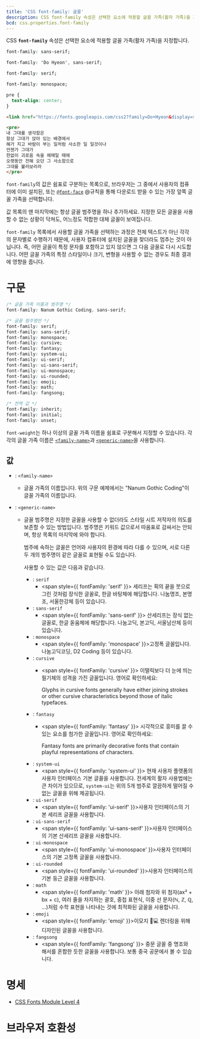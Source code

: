 ```yaml
---
title: 'CSS font-family: 글꼴'
description: CSS font-family 속성은 선택한 요소에 적용할 글꼴 가족(활자 가족)을 지정합니다.
bcd: css.properties.font-family
---
```


CSS **`font-family`** 속성은 선택한 요소에 적용할 글꼴 가족(활자 가족)을 지정합니다.

<CSSDemo selector="pre{$}">

```css
font-family: sans-serif;
```

```css
font-family: 'Do Hyeon', sans-serif;
```

```css
font-family: serif;
```

```css
font-family: monospace;
```

```css hidden
pre {
  text-align: center;
}
```

```html
<link href="https://fonts.googleapis.com/css2?family=Do+Hyeon&display=swap" rel="stylesheet" />
```

```html
<pre>
내 그대를 생각함은
항상 그대가 앉아 있는 배경에서
해가 지고 바람이 부는 일처럼 사소한 일 일것이나
언젠가 그대가
한없이 괴로움 속을 헤매일 때에
오랫동안 전해 오던 그 사소함으로
그대를 불러보리라
</pre>
```

</CSSDemo>

`font-family`의 값은 쉼표로 구분하는 목록으로, 브라우저는 그 중에서 사용자의 컴퓨터에 이미 설치된, 또는 [`@font-face`](./@font-face) @규칙을 통해 다운로드 받을 수 있는 가장 앞쪽 글꼴 가족을 선택합니다.

값 목록의 맨 마지막에는 항상 글꼴 범주명을 하나 추가하세요. 지정한 모든 글꼴을 사용할 수 없는 상황이 닥쳐도, 어느정도 적합한 대체 글꼴이 보여집니다.

`font-family` 목록에서 사용할 글꼴 가족을 선택하는 과정은 전체 텍스트가 아닌 각각의 문자별로 수행하기 때문에, 사용자 컴퓨터에 설치된 글꼴을 찾더라도 멈추는 것이 아닙니다. 즉, 어떤 글꼴이 특정 문자를 포함하고 있지 않으면 그 다음 글꼴로 다시 시도합니다. 어떤 글꼴 가족의 특정 스타일이나 크기, 변형을 사용할 수 없는 경우도 최종 결과에 영향을 줍니다.

# 구문

```css
/* 글꼴 가족 이름과 범주명 */
font-family: Nanum Gothic Coding, sans-serif;

/* 글꼴 범주명만 */
font-family: serif;
font-family: sans-serif;
font-family: monospace;
font-family: cursive;
font-family: fantasy;
font-family: system-ui;
font-family: ui-serif;
font-family: ui-sans-serif;
font-family: ui-monospace;
font-family: ui-rounded;
font-family: emoji;
font-family: math;
font-family: fangsong;

/* 전역 값 */
font-family: inherit;
font-family: initial;
font-family: unset;
```

`font-weight`는 하나 이상의 글꼴 가족 이름을 쉼표로 구분해서 지정할 수 있습니다. 각각의 글꼴 가족 이름은 [`<family-name>`](#term-family-name)과 [`<generic-name>`](#term-generic-name)을 사용합니다.

## 값

- : `<family-name>`
  - 글꼴 가족의 이름입니다. 위의 구문 예제에서는 "Nanum Gothic Coding"이 글꼴 가족의 이름입니다.
- : `<generic-name>`

  - 글꼴 범주명은 지정한 글꼴을 사용할 수 없더라도 스타일 시트 저작자의 의도를 보존할 수 있는 방법입니다. 범주명은 키워드 값으로서 따옴표로 감싸서는 안되며, 항상 목록의 마지막에 와야 합니다.

    범주에 속하는 글꼴은 언어와 사용자의 환경에 따라 다를 수 있으며, 서로 다른 두 개의 범주명이 같은 글꼴로 표현될 수도 있습니다.

    사용할 수 있는 값은 다음과 같습니다.

    - : `serif`
      - <span style={{ fontFamily: 'serif' }}>
          세리프는 획의 끝을 붓으로 그린 것처럼 장식한 글꼴로, 한글 바탕체에 해당합니다. 나눔명조, 본명조, 서울한강체
          등이 있습니다.
        </span>
    - : `sans-serif`
      - <span style={{ fontFamily: 'sans-serif' }}>
          산세리프는 장식 없는 글꼴로, 한글 돋움체에 해당합니다. 나눔고딕, 본고딕, 서울남산체 등이 있습니다.
        </span>
    - : `monospace`
      - <span style={{ fontFamily: 'monospace' }}>고정폭 글꼴입니다. 나눔고딕코딩, D2 Coding 등이 있습니다.</span>
    - : `cursive`
      - <span style={{ fontFamily: 'cursive' }}>
          이탤릭보다 더 눈에 띄는 필기체의 성격을 가진 글꼴입니다. 영어로 확인하세요:

          Glyphs in cursive fonts generally have either joining strokes or other cursive characteristics beyond those of
          italic typefaces.
        </span>
    - : `fantasy`
      - <span style={{ fontFamily: 'fantasy' }}>
          시각적으로 흥미를 끌 수 있는 요소를 첨가한 글꼴입니다. 영어로 확인하세요:

          Fantasy fonts are primarily decorative fonts that contain playful representations of characters.
        </span>
    - : `system-ui`
      - <span style={{ fontFamily: 'system-ui' }}>
          현재 사용자 플랫폼의 사용자 인터페이스 기본 글꼴을 사용합니다. 전세계의 활자 사용법에는 큰 차이가 있으므로,
          `system-ui`는 위의 5개 범주로 깔끔하게 떨어질 수 없는 글꼴을 위해 제공됩니다.
        </span>
    - : `ui-serif`
      - <span style={{ fontFamily: 'ui-serif' }}>사용자 인터페이스의 기본 세리프 글꼴을 사용합니다.</span>
    - : `ui-sans-serif`
      - <span style={{ fontFamily: 'ui-sans-serif' }}>사용자 인터페이스의 기본 산세리프 글꼴을 사용합니다.</span>
    - : `ui-monospace`
      - <span style={{ fontFamily: 'ui-monospace' }}>사용자 인터페이스의 기본 고정폭 글꼴을 사용합니다.</span>
    - : `ui-rounded`
      - <span style={{ fontFamily: 'ui-rounded' }}>사용자 인터페이스의 기본 둥근 글꼴을 사용합니다.</span>
    - : `math`
      - <span style={{ fontFamily: 'math' }}>
          아래 첨자와 위 첨자(ax² + bx + c), 여러 줄을 차지하는 괄호, 중첩 표현식, 이중 선 문자(ℕ, ℤ, ℚ, ...)처럼 수학
          표현을 나타내는 것에 최적화된 글꼴을 사용합니다.
        </span>
    - : `emoji`
      - <span style={{ fontFamily: 'emoji' }}>이모지 📕💻 렌더링을 위해 디자인된 글꼴을 사용합니다.</span>
    - : `fangsong`
      - <span style={{ fontFamily: 'fangsong' }}>
          중문 글꼴 중 명조와 해서를 혼합한 듯한 글꼴을 사용합니다. 보통 중국 공문에서 볼 수 있습니다.
        </span>

# 명세

- [CSS Fonts Module Level 4](https://drafts.csswg.org/css-fonts/#font-family-prop)

# 브라우저 호환성

<BrowserCompat data={props.bcd} />
